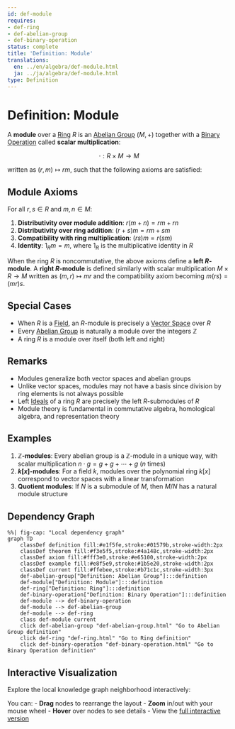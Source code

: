 ```yaml
---
id: def-module
requires:
- def-ring
- def-abelian-group
- def-binary-operation
status: complete
title: 'Definition: Module'
translations:
  en: ../en/algebra/def-module.html
  ja: ../ja/algebra/def-module.html
type: Definition
---
```


# Definition: Module {#def-module}

A **module** over a [Ring](def-ring.qmd) $R$ is an [Abelian Group](def-abelian-group.qmd) $(M, +)$ together with a [Binary Operation](def-binary-operation.qmd) called **scalar multiplication**:

$$\cdot : R \times M \to M$$

written as $(r, m) \mapsto rm$, such that the following axioms are satisfied:

## Module Axioms

For all $r, s \in R$ and $m, n \in M$:

1. **Distributivity over module addition**: $r(m + n) = rm + rn$
2. **Distributivity over ring addition**: $(r + s)m = rm + sm$
3. **Compatibility with ring multiplication**: $(rs)m = r(sm)$
4. **Identity**: $1_R m = m$, where $1_R$ is the multiplicative identity in $R$

When the ring $R$ is noncommutative, the above axioms define a **left $R$-module**. A **right $R$-module** is defined similarly with scalar multiplication $M \times R \to M$ written as $(m, r) \mapsto mr$ and the compatibility axiom becoming $m(rs) = (mr)s$.

## Special Cases

- When $R$ is a [Field](def-field.qmd), an $R$-module is precisely a [Vector Space](def-vector-space.qmd) over $R$
- Every [Abelian Group](def-abelian-group.qmd) is naturally a module over the integers $\mathbb{Z}$
- A ring $R$ is a module over itself (both left and right)

## Remarks

- Modules generalize both vector spaces and abelian groups
- Unlike vector spaces, modules may not have a basis since division by ring elements is not always possible
- Left [Ideals](def-ideal.qmd) of a ring $R$ are precisely the left $R$-submodules of $R$
- Module theory is fundamental in commutative algebra, homological algebra, and representation theory

## Examples

1. **$\mathbb{Z}$-modules**: Every abelian group is a $\mathbb{Z}$-module in a unique way, with scalar multiplication $n \cdot g = g + g + \cdots + g$ ($n$ times)
2. **$k[x]$-modules**: For a field $k$, modules over the polynomial ring $k[x]$ correspond to vector spaces with a linear transformation
3. **Quotient modules**: If $N$ is a submodule of $M$, then $M/N$ has a natural module structure

## Dependency Graph

```mermaid
%%| fig-cap: "Local dependency graph"
graph TD
    classDef definition fill:#e1f5fe,stroke:#01579b,stroke-width:2px
    classDef theorem fill:#f3e5f5,stroke:#4a148c,stroke-width:2px
    classDef axiom fill:#fff3e0,stroke:#e65100,stroke-width:2px
    classDef example fill:#e8f5e9,stroke:#1b5e20,stroke-width:2px
    classDef current fill:#ffebee,stroke:#b71c1c,stroke-width:3px
    def-abelian-group["Definition: Abelian Group"]:::definition
    def-module["Definition: Module"]:::definition
    def-ring["Definition: Ring"]:::definition
    def-binary-operation["Definition: Binary Operation"]:::definition
    def-module --> def-binary-operation
    def-module --> def-abelian-group
    def-module --> def-ring
    class def-module current
    click def-abelian-group "def-abelian-group.html" "Go to Abelian Group definition"
    click def-ring "def-ring.html" "Go to Ring definition"
    click def-binary-operation "def-binary-operation.html" "Go to Binary Operation definition"
```

## Interactive Visualization

Explore the local knowledge graph neighborhood interactively:

::: {.graph-viz data-id="def-module" data-width="700" data-height="500"}
:::

You can:
- **Drag** nodes to rearrange the layout
- **Zoom** in/out with your mouse wheel
- **Hover** over nodes to see details
- View the [full interactive version](../../output/interactive/def-module.html){target="_blank"}
